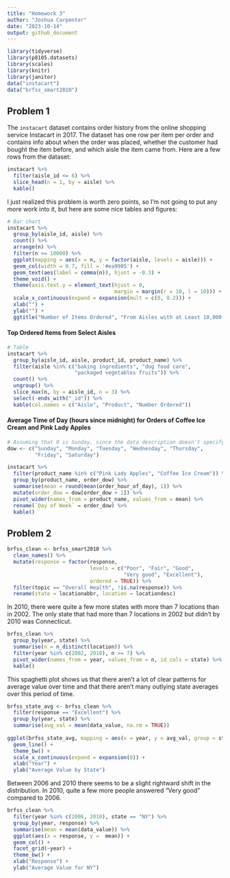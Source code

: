 ```yaml
---
title: "Homework 3"
author: "Joshua Carpenter"
date: "2023-10-14"
output: github_document
---
```


```r
library(tidyverse)
library(p8105.datasets)
library(scales)
library(knitr)
library(janitor)
data("instacart")
data("brfss_smart2010")
```

## Problem 1
The `instacart` dataset contains order history from the online shopping service Instacart in 2017. The dataset has one row per item per order and contains info about when the order was placed, whether the customer had bought the item before, and which aisle the item came from. Here are a few rows from the dataset:

```r
instacart %>%
  filter(aisle_id <= 6) %>%
  slice_head(n = 1, by = aisle) %>%
  kable()
```

I just realized this problem is worth zero points, so I'm not going to put any more work into it, but here are some nice tables and figures:
```r
# Bar chart
instacart %>%
  group_by(aisle_id, aisle) %>%
  count() %>%
  arrange(n) %>%
  filter(n >= 10000) %>%
  ggplot(mapping = aes(x = n, y = factor(aisle, levels = aisle))) +
  geom_col(width = 0.7, fill = '#ea9905') +
  geom_text(aes(label = comma(n)), hjust = -0.3) +
  theme_void() +
  theme(axis.text.y = element_text(hjust = 0, 
                                   margin = margin(r = 10, l = 10))) +
  scale_x_continuous(expand = expansion(mult = c(0, 0.2))) +
  xlab("") +
  ylab("") +
  ggtitle("Number of Items Ordered", "From Aisles with at Least 10,000 Orders")
```

#### Top Ordered Items from Select Aisles
```r
# Table
instacart %>%
  group_by(aisle_id, aisle, product_id, product_name) %>%
  filter(aisle %in% c("baking ingredients", "dog food care", 
                      "packaged vegetables fruits")) %>%
  count() %>%
  ungroup() %>%
  slice_max(n, by = aisle_id, n = 3) %>%
  select(-ends_with("_id")) %>%
  kable(col.names = c("Aisle", "Product", "Number Ordered"))
```

#### Average Time of Day (hours since midnight) for Orders of Coffee Ice Cream and Pink Lady Apples
```r
# Assuming that 0 is Sunday, since the data description doesn't specify
dow <- c("Sunday", "Monday", "Tuesday", "Wednesday", "Thursday", 
         "Friday", "Saturday")

instacart %>%
  filter(product_name %in% c("Pink Lady Apples", "Coffee Ice Cream")) %>%
  group_by(product_name, order_dow) %>%
  summarise(mean = round(mean(order_hour_of_day), 1)) %>%
  mutate(order_dow = dow[order_dow + 1]) %>%
  pivot_wider(names_from = product_name, values_from = mean) %>%
  rename(`Day of Week` = order_dow) %>%
  kable()
```

## Problem 2
```r
brfss_clean <- brfss_smart2010 %>%
  clean_names() %>%
  mutate(response = factor(response, 
                           levels = c("Poor", "Fair", "Good", 
                                      "Very good", "Excellent"),
                           ordered = TRUE)) %>%
  filter(topic == "Overall Health", !is.na(response)) %>%
  rename(state = locationabbr, location = locationdesc)
```

In 2010, there were quite a few more states with more than 7 locations than in 2002. The only state that had more than 7 locations in 2002 but didn't by 2010 was Connecticut.
```r
brfss_clean %>%
  group_by(year, state) %>%
  summarise(n = n_distinct(location)) %>%
  filter(year %in% c(2002, 2010), n >= 7) %>%
  pivot_wider(names_from = year, values_from = n, id_cols = state) %>%
  kable()
```

This spaghetti plot shows us that there aren't a lot of clear patterns for average value over time and that there aren't many outlying state averages over this period of time.
```r
brfss_state_avg <- brfss_clean %>%
  filter(response == "Excellent") %>%
  group_by(year, state) %>%
  summarise(avg_val = mean(data_value, na.rm = TRUE))
  
ggplot(brfss_state_avg, mapping = aes(x = year, y = avg_val, group = state)) +
  geom_line() +
  theme_bw() +
  scale_x_continuous(expand = expansion(0)) +
  xlab("Year") +
  ylab("Average Value by State")
```

Between 2006 and 2010 there seems to be a slight rightward shift in the distribution. In 2010, quite a few more people answered "Very good" compared to 2006.
```r
brfss_clean %>%
  filter(year %in% c(2006, 2010), state == "NY") %>%
  group_by(year, response) %>%
  summarise(mean = mean(data_value)) %>%
  ggplot(aes(x = response, y =  mean)) +
  geom_col() +
  facet_grid(~year) +
  theme_bw() +
  xlab("Response") +
  ylab("Average Value for NY")
```

